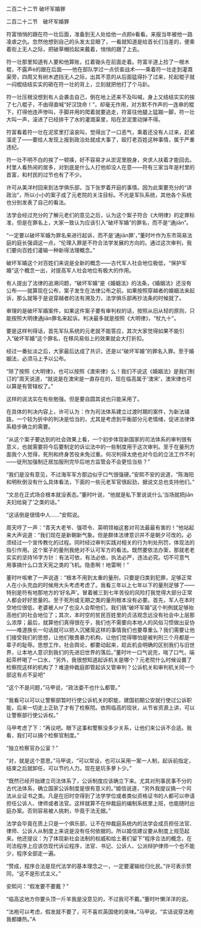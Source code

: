 

二百二十二节 破坏军婚罪

二百二十二节　破坏军婚罪

符富悄悄的跟在符一壮后面，准备到无人处给他一点颜è看看。来报当年被他一路凌虐之仇。忽然他想到自己的头发太显眼了，一看就知道是给首长们当差的，便乘着街上无人之际，把破草帽捡起来戴着，悄悄的跟了上去。

符一壮那里知道有人要和他算账，扛着锄头在前面走着。符富半道上捡了一根木棍，不露声è的跟在后面――他在部队学过一点侦查战术――乘着符一壮走到灌溉渠旁，四周又有树木遮挡无人之际，出其不意的从后面猛得扑了过来，抡起棍子就一闷棍结结实实的砸在符一壮的背上，立刻就把他打了个马趴。

符一壮压根没想到有人会袭击自己，倒在地上还来不及叫喊，身上又结结实实的挨了七八棍子，不由得直喊“好汉饶命！”，却毫无作用，对方默不作声的一连串的棍下，打得他连声惨叫，手脚并用的爬着就要逃走，符富往他腿上猛踹一脚，符一壮大叫一声，滚进了已经排干了水的灌溉渠里，陷在淤泥里动弹不得。

符富看着符一壮在泥浆里打滚哀叫，觉得出了一口恶气，乘着还没有人过来，赶紧溜走了――要给人发现上报到政治处就成大事了，殴打老百姓这种事情，属于严重违纪。

符一壮不明不白的挨了一顿揍，好不容易才从淤泥里脱身，央求人扶着才能回去。村里人看热闹的居多，对到底是什么人打他却没人在意――符有三家当年是村里的首富，和村民的过节也有了不少。

许可从美洋村回来到法学俱乐部，当下张罗着开庭的事情。因为此案要充分的“讲政治”，所以小小的案子成了元老院的关注目标。不光是军队系统，其他各个系统也分别发表了自己的看法。

法学会经过充分的了解元老们的意见之后，认为这个案子符合《大明律》的定罪标准，但是在罪名上，大家一致认为应该引入“破坏军婚”的罪名，而不是“通jiān”。

“一定要以破坏军婚为罪名来进行起诉，而不是‘通jiān罪’，”董时叶作为东市简易法庭的庭长强调这一点，“伦理入罪是不符合法学发展的方向的。通过这次审判，我们要向百姓们灌输一种新得法理概念。”

破坏军婚这个对百姓们来说是全新的概念――古代军人社会地位极低，“保护军婚”这个概念一出，对提高军人社会地位有极大的作用。

有人提出了法律的追溯问题，“破坏军婚”是《婚姻法》的法条，《婚姻法》还没有公布――就算现在公布，案子发生在法律公布之前。如果按照穿越者的婚姻法来起诉，那么就等于是说穿越者的法有溯及力，法学俱乐部再抄法条的时候就了。

审理的是破坏军婚案件，如果这件案子要有审判权的话，按照从旧从轻的原则，只能按照大明律通jiān罪名来起诉。判决最多就是按照《大明律》，“杖九十”。

要是这样判得话，首先军队系统的元老就不能答应，其次大家觉得如果不能引入“破坏军婚”这个罪名，在移风易俗上的效果就会大打折扣。

经过一番扯淡之后，大家最后达成了共识，还是以“破坏军婚”的罪名入罪。至于婚姻法，必须马上予以公布。

“除了按照《大明律》，也可以按照《澳宋律》么！我们不说这《婚姻法》是我们制订的”周天说道，“就说是在澳宋是一直存在的，现在临高属于‘澳宋’，澳宋律也可以算是有管辖权了。”

这样的说法实在有些勉强。但是要自圆其说也只能采用了。

在具体的判决内容上，许可认为：作为司法体系建立过渡时期的案件，为新法铺路，一个较为折中的判决是恰当的，尤其是考虑到平衡部分元老情绪，促进法律体系稳步确立的需要。

“从这个案子要达到的社会效果上看，一个初步体现新国家的司法体系的审判很有意义，也就需要将今后要制定的诉讼法中的一些制度用于这次审判。至于在量刑方面我个人觉得，死刑和终身苦役未免过重。何况判得太绝也对今后的立法工作不利――徒刑加强制迁居加服刑完毕后地方监管会不会更恰当些？”

“我们是没有意见，不过海军军方那边似乎口气很强硬。”安熙不安的说道，“陈海阳和明秋倒没有什么具体看法，下面的一些元老军官很起劲，据说文总也支持他们。”

“文总在正式场合根本就没表态。”董时叶说，“他就是私下里说说什么‘当场就把jiān夫妇给毙了’之类的话。”

“这话倒是很情中人……”安熙说。

周天哼了一声：“青天大老爷、强项令、英明领袖这套对司法最最有害的！”他站起来大声说道：“我们现在是新朝新气象。但是群体法律意识并不是朝夕可改的。必须经过一个宣传教化的过程。同时经过审判实践对相关的行为判处刑罚，体现法的指引作用。这个案子的量刑我绝对不认可军方的看法。既然要依法办案，那就老老实实的坚持16字方针：有法可依，有法必依，执法必严，违法必究。切不可意气用事搞什么口含天宪之类的飞机。隐患啊！地雷啊！”

董时叶咳嗽了一声说道：“根本不用到太重的量刑，只要是归类到犯罪，足够正常人在小头充血的时候用大头考虑考虑了。我看三年以上七年以下的量刑足够了――特别是符有地那地方的‘好名声’。冒着被三到七年苦役的风险打我觉得大部分正常人都会好好思量的。至于死刑或无期之类的量刑根本没有必要。首先，军人在本时空地位很低，老婆被人nr了也没人会帮他们，我们搞“破坏军婚”这个判例就足够抬高他们的社会地位了；其次，本时空的贫民百姓里的贞洁观念远没有社会中上层那么浓厚；最后，就算他们真得很在乎，我们也不需要向本地人的风俗习惯做出妥协――难道族长一句话就可以把人沉猪笼这样的事情我们也要尊重么？我们需要让他们接受我们的思想，让他们敬畏暴力机构，让他们觉得哪怕是被判刑三个月都是一辈子的耻辱。思想工作，社会舆论，都要动起来，趁此机会明确的区别我们与旧世界，让本地人意识到我们的先进旧世界的落后。”董时叶一口气说完，喘了口气，端起茶杯喝了一口水，“另外，我很想知道起诉机关是哪个？元老院什么时候设置了检察院这样的机构了？难道仲裁庭即管起诉又管审判？公诉机关和审判机关同一个部这有点不妥吧”

“这个不是问题，”马甲说，“政法委不也什么都管。”

“我看可以可以让警察部暂时行使公诉机关的职能，建国初期公安就行使过公诉职能，后来一切走上正轨了才有了检察院。依照临高的现状，从节省资源上讲，可以让警察部行使公诉权。”

马甲考虑了下：“再议吧。眼下这事和警察没多少关系，让他们来公诉不合适。我看，我们可以搞个检察官制度。”

“独立检察官办公室？”

“对，就是这个意思。”马甲说，“可以常设，也可以采用一案一人制，起诉前指定，结束之后就卸任，可以节约人力。现在是坑多萝卜少。”

“既然已经开始建立司法体系了，公诉制度应该确立下来。尤其对刑事民事不分的古代法体系，确立国家公诉制度是很有意义的。”姬信说道，“另外我提议搞一个司法从业证书之类。凡是在旧时空得到了法学学位或者类似资格证书的人都可以申请担任公诉人、律师或者法官。这样就算不在仲裁庭的编制系统里上班，也能随时出庭办案。否则容易被人挑刺，毕竟于法无据。”

法学会毕竟在质上只是一个俱乐部，让不在仲裁庭系统内的法学会成员担任法官、律师、公诉人从制度上来说是没有任何依据的。所以姬信建议要从制度上规范起来。他还提议：为了体现新社会法制的权威和给土著们留下“程序合法的概念，在司法程序上应该仿现代诉讼程序，法官、书记、公诉人、公派辩护律师一个也不能少，程序全部走一遍。

“赞成，程序合法是现代法学的基本理念之一，一定要灌输给归化民。”许可表示赞同，“这不是形式主义。”

安熙问：“假发要不要戴？”

“临高这地方你要头顶一斤羊我是没意见的，不过我可不戴。”董时叶懒洋洋的说。

“法袍可以考虑，假发就不要了，可不喜欢英国佬的臭味。”马甲说，“实话说穿法袍我都嫌热。”A

